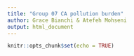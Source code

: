 ```yaml
---
title: "Group 07 CA pollution burden"
author: Grace Bianchi & Atefeh Mohseni
output: html_document
---
```


```r
knitr::opts_chunk$set(echo = TRUE)
```

